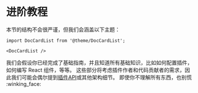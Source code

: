 # 进阶教程

本节的结构不会很严谨，但我们会涵盖以下主题：

```mdx-code-block
import DocCardList from '@theme/DocCardList';

<DocCardList />
```

我们会假设你已经完成了基础指南，并且知道所有基础知识，比如如何配置插件，如何编写 React 组件，等等。 这些部分将考虑插件作者和代码贡献者的需求，因此我们可能会偶尔提到[插件API](../api/plugin-methods/README.mdx)或其他架构细节。 即使你不理解所有东西，也别慌 :winking_face:
